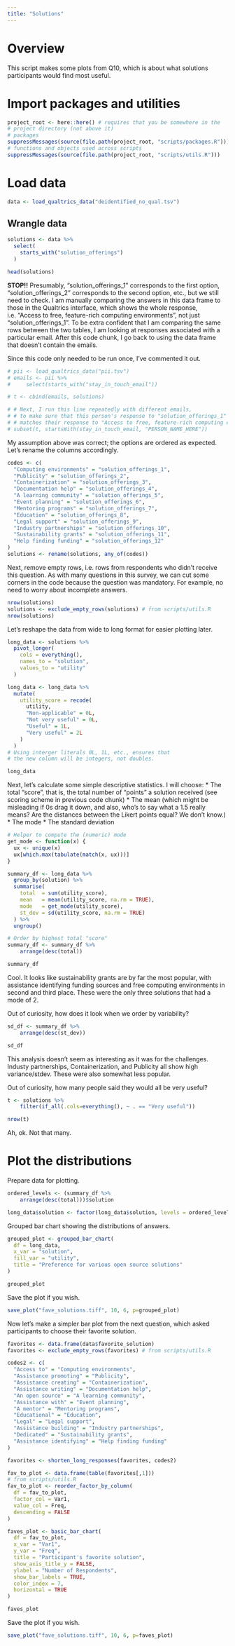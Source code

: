 ```yaml
---
title: "Solutions"
---
```


# Overview
This script makes some plots from Q10, which is about what solutions participants would find most useful.

# Import packages and utilities
```r
project_root <- here::here() # requires that you be somewhere in the
# project directory (not above it)
# packages
suppressMessages(source(file.path(project_root, "scripts/packages.R")))
# functions and objects used across scripts
suppressMessages(source(file.path(project_root, "scripts/utils.R")))
```

# Load data
```r
data <- load_qualtrics_data("deidentified_no_qual.tsv")
```

## Wrangle data
```r
solutions <- data %>%
  select(
    starts_with("solution_offerings")
  )

head(solutions)
```

**STOP!!** Presumably, "solution_offerings_1" corresponds to the first option, "solution_offerings_2" corresponds to the second option, etc., but we still need to check. I am manually comparing the answers in this data frame to those in the Qualtrics interface, which shows the whole response, i.e. "Access to free, feature-rich computing environments", not just "solution_offerings_1". To be extra confident that I am comparing the same rows between the two tables, I am looking at responses associated with a particular email. After this code chunk, I go back to using the data frame that doesn't contain the emails.

Since this code only needed to be run once, I've commented it out.
```r
# pii <- load_qualtrics_data("pii.tsv")
# emails <- pii %>%
#     select(starts_with("stay_in_touch_email"))

# t <- cbind(emails, solutions)

# # Next, I run this line repeatedly with different emails,
# # to make sure that this person's response to "solution_offerings_1"
# # matches their response to "Access to free, feature-rich computing environments", etc.
# subset(t, startsWith(stay_in_touch_email, "PERSON_NAME_HERE"))
```



My assumption above was correct; the options are ordered as expected. Let's rename the columns accordingly.
```r
codes <- c(
  "Computing environments" = "solution_offerings_1",
  "Publicity" = "solution_offerings_2",
  "Containerization" = "solution_offerings_3",
  "Documentation help" = "solution_offerings_4",
  "A learning community" = "solution_offerings_5",
  "Event planning" = "solution_offerings_6",
  "Mentoring programs" = "solution_offerings_7",
  "Education" = "solution_offerings_8",
  "Legal support" = "solution_offerings_9",
  "Industry partnerships" = "solution_offerings_10",
  "Sustainability grants" = "solution_offerings_11",
  "Help finding funding" = "solution_offerings_12"
)
solutions <- rename(solutions, any_of(codes))
```

Next, remove empty rows, i.e. rows from respondents who didn't receive this question. As with many questions in this survey, we can cut some corners in the code because the question was mandatory. For example, no need to worry about incomplete answers.
```r
nrow(solutions)
solutions <- exclude_empty_rows(solutions) # from scripts/utils.R
nrow(solutions)
```

Let's reshape the data from wide to long format for easier plotting later.
```r
long_data <- solutions %>%
  pivot_longer(
    cols = everything(),
    names_to = "solution",
    values_to = "utility"
  )

long_data <- long_data %>%
  mutate(
    utility_score = recode(
      utility,
      "Non-applicable" = 0L,
      "Not very useful" = 0L,
      "Useful" = 1L,
      "Very useful" = 2L
    )
  )
# Using interger literals 0L, 1L, etc., ensures that
# the new column will be integers, not doubles.

long_data
```


Next, let's calculate some simple descriptive statistics. I will choose:
* The total "score", that is, the total number of "points" a solution received (see scoring scheme in previous code chunk)
* The mean (which might be misleading if 0s drag it down, and also, who's to say what a 1.5 really means? Are the distances between the Likert points equal? We don't know.)
* The mode
* The standard deviation
```r
# Helper to compute the (numeric) mode
get_mode <- function(x) {
  ux <- unique(x)
  ux[which.max(tabulate(match(x, ux)))]
}

summary_df <- long_data %>%
  group_by(solution) %>%
  summarise(
    total  = sum(utility_score),
    mean   = mean(utility_score, na.rm = TRUE),
    mode   = get_mode(utility_score),
    st_dev = sd(utility_score, na.rm = TRUE)
  ) %>%
  ungroup()

# Order by highest total "score"
summary_df <- summary_df %>%
    arrange(desc(total))

summary_df
```

Cool. It looks like sustainability grants are by far the most popular, with assistance identifying funding sources and free computing environments in second and third place. These were the only three solutions that had a mode of 2.

Out of curiosity, how does it look when we order by variability?
```r
sd_df <- summary_df %>%
    arrange(desc(st_dev))

sd_df
```

This analysis doesn't seem as interesting as it was for the challenges. Industy partnerships, Containerization, and Publicity all show high variance/stdev. These were also somewhat less popular.

Out of curiosity, how many people said they would all be very useful?
```r
t <- solutions %>%
    filter(if_all(.cols=everything(), ~ . == "Very useful"))

nrow(t)
```

Ah, ok. Not that many.


# Plot the distributions
Prepare data for plotting.
```r
ordered_levels <- (summary_df %>%
    arrange(desc(total)))$solution

long_data$solution <- factor(long_data$solution, levels = ordered_levels)
```

Grouped bar chart showing the distributions of answers.
```r
grouped_plot <- grouped_bar_chart(
  df = long_data,
  x_var = "solution",
  fill_var = "utility",
  title = "Preference for various open source solutions"
)

grouped_plot
```

Save the plot if you wish.
```r
save_plot("fave_solutions.tiff", 10, 6, p=grouped_plot)
```

Now let's make a simpler bar plot from the next question, which asked participants to choose their favorite solution.
```r
favorites <- data.frame(data$favorite_solution)
favorites <- exclude_empty_rows(favorites) # from scripts/utils.R

codes2 <- c(
  "Access to" = "Computing environments",
  "Assistance promoting" = "Publicity",
  "Assistance creating" = "Containerization",
  "Assistance writing" = "Documentation help",
  "An open source" = "A learning community",
  "Assistance with" = "Event planning",
  "A mentor" = "Mentoring programs",
  "Educational" = "Education",
  "Legal" = "Legal support",
  "Assistance building" = "Industry partnerships",
  "Dedicated" = "Sustainability grants",
  "Assistance identifying" = "Help finding funding"
)

favorites <- shorten_long_responses(favorites, codes2)

fav_to_plot <- data.frame(table(favorites[,1]))
# from scripts/utils.R
fav_to_plot <- reorder_factor_by_column( 
  df = fav_to_plot,
  factor_col = Var1,
  value_col = Freq,
  descending = FALSE
)
```

```r
faves_plot <- basic_bar_chart(
  df = fav_to_plot,
  x_var = "Var1",
  y_var = "Freq",
  title = "Participant's favorite solution",
  show_axis_title_y = FALSE,
  ylabel = "Number of Respondents",
  show_bar_labels = TRUE,
  color_index = 7,
  horizontal = TRUE
)

faves_plot
```

Save the plot if you wish.
```r
save_plot("fave_solutions.tiff", 10, 6, p=faves_plot)
```